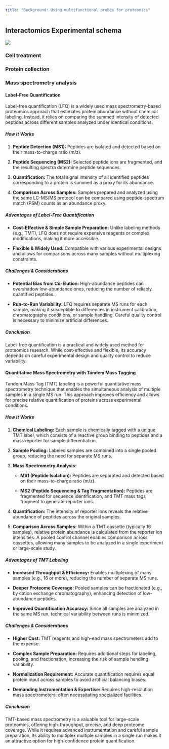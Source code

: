 ```yaml
---
title: "Background: Using multifunctional probes for proteomics"
---
```



## Interactomics Experimental schema

::: border
![](/Background/BaselineProteomics_ExperimentalDesign.png){group="Overview_gallery"}
:::

### Cell treatment

### Protein collection

### Mass spectrometry analysis

#### Label-Free Quantification

Label-free quantification (LFQ) is a widely used mass spectrometry-based proteomics approach that estimates protein abundance without chemical labeling. Instead, it relies on comparing the summed intensity of detected peptides across different samples analyzed under identical conditions.

##### How It Works

1.  **Peptide Detection (MS1):** Peptides are isolated and detected based on their mass-to-charge ratio (m/z).

2.  **Peptide Sequencing (MS2):** Selected peptide ions are fragmented, and the resulting spectra determine peptide sequences.

3.  **Quantification:** The total signal intensity of all identified peptides corresponding to a protein is summed as a proxy for its abundance.

4.  **Comparison Across Samples:** Samples prepared and analyzed using the same LC-MS/MS protocol can be compared using peptide-spectrum match (PSM) counts as an abundance proxy.

##### Advantages of Label-Free Quantification

-   **Cost-Effective & Simple Sample Preparation:** Unlike labeling methods (e.g., TMT), LFQ does not require expensive reagents or complex modifications, making it more accessible.

-   **Flexible & Widely Used:** Compatible with various experimental designs and allows for comparisons across many samples without multiplexing constraints.

##### Challenges & Considerations

-   **Potential Bias from Co-Elution:** High-abundance peptides can overshadow low-abundance ones, reducing the number of reliably quantified peptides.

-   **Run-to-Run Variability:** LFQ requires separate MS runs for each sample, making it susceptible to differences in instrument calibration, chromatography conditions, or sample handling. Careful quality control is necessary to minimize artificial differences.

##### Conclusion

Label-free quantification is a practical and widely used method for proteomics research. While cost-effective and flexible, its accuracy depends on careful experimental design and quality control to reduce variability.

#### Quantitative Mass Spectrometry with Tandem Mass Tagging

Tandem Mass Tag (TMT) labeling is a powerful quantitative mass spectrometry technique that enables the simultaneous analysis of multiple samples in a single MS run. This approach improves efficiency and allows for precise relative quantification of proteins across experimental conditions.

##### How It Works

1.  **Chemical Labeling:** Each sample is chemically tagged with a unique TMT label, which consists of a reactive group binding to peptides and a mass reporter for sample differentiation.

2.  **Sample Pooling:** Labeled samples are combined into a single pooled group, reducing the need for separate MS runs.

3.  **Mass Spectrometry Analysis:**

    -   **MS1 (Peptide Isolation):** Peptides are separated and detected based on their mass-to-charge ratio (m/z).

    -   **MS2 (Peptide Sequencing & Tag Fragmentation):** Peptides are fragmented for sequence identification, and TMT mass tags fragment to generate reporter ions.

4.  **Quantification:** The intensity of reporter ions reveals the relative abundance of peptides across the original samples.

5.  **Comparison Across Samples:** Within a TMT cassette (typically 16 samples), relative protein abundance is calculated from the reporter ion intensities. A pooled control channel enables comparison across cassettes, allowing many samples to be analyzed in a single experiment or large-scale study.

##### Advantages of TMT Labeling

-   **Increased Throughput & Efficiency:** Enables multiplexing of many samples (e.g., 16 or more), reducing the number of separate MS runs.

-   **Deeper Proteome Coverage:** Pooled samples can be fractionated (e.g., by cation exchange chromatography), enhancing detection of low-abundance peptides.

-   **Improved Quantification Accuracy:** Since all samples are analyzed in the same MS run, technical variability between runs is minimized.

##### Challenges & Considerations

-   **Higher Cost:** TMT reagents and high-end mass spectrometers add to the expense.

-   **Complex Sample Preparation:** Requires additional steps for labeling, pooling, and fractionation, increasing the risk of sample handling variability.

-   **Normalization Requirement:** Accurate quantification requires equal protein input across samples to avoid artificial balancing biases.

-   **Demanding Instrumentation & Expertise:** Requires high-resolution mass spectrometers, often necessitating specialized facilities.

##### Conclusion

TMT-based mass spectrometry is a valuable tool for large-scale proteomics, offering high-throughput, precise, and deep proteome coverage. While it requires advanced instrumentation and careful sample preparation, its ability to multiplex multiple samples in a single run makes it an attractive option for high-confidence protein quantification.
